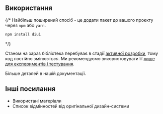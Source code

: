
## Використання

{/*
Найбільш поширений спосіб - це додати пакет до вашого проєкту через `npm` або `yarn`.

```bash
npm install diui
```
*/}

Станом на зараз бібліотека перебуває в стадії <u>активної розробки</u>, тому код постійно змінюється. Ми рекомендуємо використовувати її <u>лише для експериментів і тестування</u>.

Більше деталей в нашій <Link href={routes.docs}>документації</Link>.

## Інші посилання

- <Link href={routes.materials}>Використані матеріали</Link>
- <Link href={routes.diff}>Список відмінностей від оригінальної дизайн-системи</Link>
